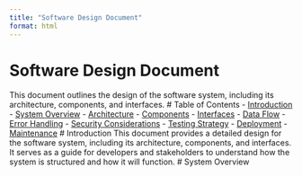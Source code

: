 ```yaml
---
title: "Software Design Document"
format: html
---
```


# Software Design Document
This document outlines the design of the software system, including its architecture, components, and interfaces.
# Table of Contents
- [Introduction](#introduction)
- [System Overview](#system-overview)
- [Architecture](#architecture)
- [Components](#components)
- [Interfaces](#interfaces)
- [Data Flow](#data-flow)
- [Error Handling](#error-handling)
- [Security Considerations](#security-considerations)
- [Testing Strategy](#testing-strategy)
- [Deployment](#deployment)
- [Maintenance](#maintenance)
# Introduction
This document provides a detailed design for the software system, including its architecture, components, and interfaces. It serves as a guide for developers and stakeholders to understand how the system is structured and how it will function.
# System Overview
